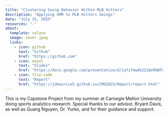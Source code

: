 ```yaml
---
title: "Clustering Swing Behavior Within MLB Hitters"
description: "Applying GMM to MLB Hitters Swings"
date: "July 25, 2025"
resources: "."
about: 
  template: solana
  image: cover.jpeg
  links: 
    - icon: github
      text: "Github"
      href: "https://github.com"
    - icon: easel
      text: "Slides"
      href: "https://docs.google.com/presentation/d/1yYzf4wAV2ZiWzRbWTOVdnjk6GV0ewWRiJQg8gKyJTIw/edit?usp=sharing"
    - icon: file-code
      text: "Report"
      href: "https://jdmaurice5.github.io/CMU2025/Report/report.html"
---
```


This is my Capstone Project from my summer at Carnegie Mellon University doing sports analytics research. Special thanks to our advisor, Bryant Davis, as well as Quang Nguyen, Dr. Yurko, and for their guidance and support.
